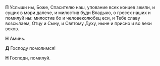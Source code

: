 **П** Услыши ны, Боже, Спасителю наш, упование всех концев земли, и сущих в мори далече, и милостив буди Владыко, о гресех наших и помилуй ны: милостив бо и человеколюбец еси, и Тебе славу возсылаем, Отцу и Сыну, и Святому Духу, ныне и присно и во веки веков.

**Н** Аминь.

**Д** Господу помолимся!

**Н** Господи, помилуй.
